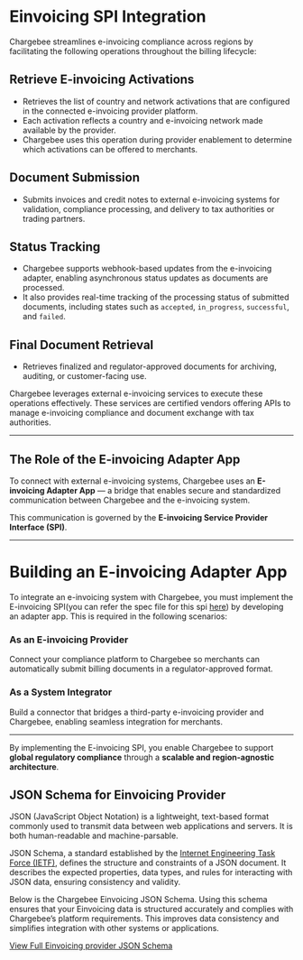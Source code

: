 # Einvoicing SPI Integration

Chargebee streamlines e-invoicing compliance across regions by facilitating the following operations throughout the billing lifecycle:

## Retrieve E-invoicing Activations

- Retrieves the list of country and network activations that are configured in the connected e-invoicing provider platform.
- Each activation reflects a country and e-invoicing network made available by the provider.
- Chargebee uses this operation during provider enablement to determine which activations can be offered to merchants.

## Document Submission

- Submits invoices and credit notes to external e-invoicing systems for validation, compliance processing, and delivery to tax authorities or trading partners.

## Status Tracking

- Chargebee supports webhook-based updates from the e-invoicing adapter, enabling asynchronous status updates as documents are processed.
- It also provides real-time tracking of the processing status of submitted documents, including states such as `accepted`, `in_progress`, `successful`, and `failed`.

## Final Document Retrieval

- Retrieves finalized and regulator-approved documents for archiving, auditing, or customer-facing use.

Chargebee leverages external e-invoicing services to execute these operations effectively. These services are certified vendors offering APIs to manage e-invoicing compliance and document exchange with tax authorities.

---

## The Role of the E-invoicing Adapter App

To connect with external e-invoicing systems, Chargebee uses an **E-invoicing Adapter App** — a bridge that enables secure and standardized communication between Chargebee and the e-invoicing system.

This communication is governed by the **E-invoicing Service Provider Interface (SPI)**.

---

# Building an E-invoicing Adapter App

To integrate an e-invoicing system with Chargebee, you must implement the E-invoicing SPI(you can refer the spec file for this spi [here](https://github.com/chargebee/cb-partner-spi/blob/main/spec/spi/openapi_einvoicing.yml)) by developing an adapter app. This is required in the following scenarios:

### As an E-invoicing Provider

Connect your compliance platform to Chargebee so merchants can automatically submit billing documents in a regulator-approved format.

### As a System Integrator

Build a connector that bridges a third-party e-invoicing provider and Chargebee, enabling seamless integration for merchants.

---

By implementing the E-invoicing SPI, you enable Chargebee to support **global regulatory compliance** through a **scalable and region-agnostic architecture**.

## JSON Schema for Einvoicing Provider


JSON (JavaScript Object Notation) is a lightweight, text-based format commonly used to transmit data between web applications and servers. It is both human-readable and machine-parsable.

JSON Schema, a standard established by the [Internet Engineering Task Force (IETF)](https://datatracker.ietf.org/doc/html/draft-zyp-json-schema-04#:~:text=JSON%20Schema%20is%20a%20JSON,interaction%20control%20of%20JSON%20data), defines the structure and constraints of a JSON document. It describes the expected properties, data types, and rules for interacting with JSON data, ensuring consistency and validity.

Below is the Chargebee Einvoicing JSON Schema. Using this schema ensures that your Einvoicing data is structured accurately and complies with Chargebee’s platform requirements. This improves data consistency and simplifies integration with other systems or applications.

[View Full Einvoicing provider JSON Schema](https://github.com/chargebee/cb-partner-spi/blob/main/spec/capabilities/einvoicing-provider.schema.json)